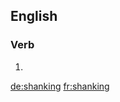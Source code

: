 
==English==

===Verb===
{{head|en}}

# {{present participle of|shank|lang=en}}

[[de:shanking]]
[[fr:shanking]]